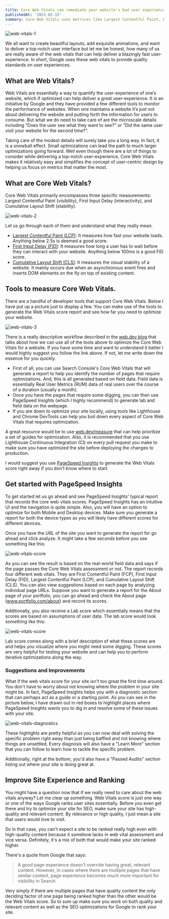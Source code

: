 ```yaml
---
title: Core Web Vitals can remediate your website's bad user experience.
publishedAt: '2021-02-15'
summary: Core Web Vitals uses metrices like Largest Contentful Paint, First Input Delay and Cumulative Layout Shift to determine the overall user-experience of your website.
---
```


<img src="/blog/web-vitals/web-vitals-1.png" alt="web-vitals-1" />

We all want to create beautiful layouts, add exquisite animations, and want to deliver a top-notch user interface but let me be honest, how many of us are really aware of the web vitals that can help deliver a blazingly fast user-experience. In short, Google uses these web vitals to provide quality standards on user experiences.

## What are Web Vitals?

Web Vitals are essentially a way to quantify the user-experience of one’s website, which if optimized can help deliver a great user-experience. It is an initiative by Google and they have provided a few different tools to monitor the performance of websites. When one maintains a website it’s just not about delivering the website and putting forth the information for users to consume. But what we do need to take care of are the microscale details including "Does the user see what they want to see?" or "Did the same user visit your website for the second time?".

Taking care of the modest details will surely take you a long way. In fact, it is a snowball effect. Small optimizations can lead the path to much larger optimizations going forward. Well even though there are a lot of things to consider while delivering a top-notch user-experience, Core Web Vitals makes it relatively easy and simplifies the concept of user-centric design by helping us focus on metrics that matter the most.

## What are Core Web Vitals?

Core Web Vitals primarily encompasses three specific measurements: Largest Contentful Paint (visibility), First Input Delay (interactivity), and Cumulative Layout Shift (stability).

<img src="/blog/web-vitals/web-vitals-2.png" alt="web-vitals-2" />

Let us go through each of them and understand what they really mean.

- <u>Largest Contentful Paint (LCP)</u>: It measures how fast your website loads. Anything below
  2.5s is deemed a good score.
- <u>First Input Delay (FID)</u>: It measures how long a user has to wait before they can interact
  with your website. Anything below 100ms is a good FID score.
- <u>Cumulative Layout Shift (CLS)</u>: It measures the visual stability of a website. It mainly
  occurs due when an asynchronous event fires and inserts DOM elements on the fly on top of existing
  content.

## Tools to measure Core Web Vitals.

There are a handful of developer tools that support Core Web Vitals. Below I have put up a picture just to display a few. You can make use of the tools to generate the Web Vitals score report and see how far you need to optimize your website.

<img src="/blog/web-vitals/web-vitals-3.png" alt="web-vitals-3" />

There is a really descriptive workflow described in the [web.dev blog](https://web.dev/vitals-tools/) that talks about how we can use all of the tools above to optimize the Core Web Vitals for a website. If you have some time and want to understand it better I would highly suggest you follow the link above. If not, let me write down the essence for you quickly.

- First of all, you can use Search Console's Core Web Vitals that will generate a report to help you identify the number of pages that require optimizations. And, this is all generated based on field data. Field data is essentially Real User Metrics (RUM) data of real users over the course of a duration (usually a month).
- Once you have the pages that require some digging, you can then use PageSpeed Insights (which I highly recommend) to generate lab and field data on the webpage.
- If you are down to optimize your site locally, using tools like Lighthouse and Chrome DevTools can help you boil down every aspect of Core Web Vitals that requires optimization.

A great resource would be to use [web.dev/measure](https://web.dev/measure/) that can help prioritize a set of guides for optimization. Also, it is recommended that you use Lighthouse Continuous Integration (CI) on every pull request you make to make sure you have optimized the site before deploying the changes to production.

I would suggest you use [PageSpeed Insights](https://developers.google.com/speed/pagespeed/insights/) to generate the Web Vitals score right away if you don't know where to start.

## Get started with PageSpeed Insights

To get started let us go ahead and see PageSpeed Insights' typical report that records the core web vitals scores. PageSpeed Insights has an intuitive UI and the navigation is quite simple. Also, you will have an option to optimize for both Mobile and Desktop devices. Make sure you generate a report for both the device types as you will likely have different scores for different devices.

Once you have the URL of the site you want to generate the report for go ahead and click analyze. It might take a few seconds before you see something like this:

<img src="/blog/web-vitals/web-vitals-4.png" alt="web-vitals-score" />

As you can see the result is based on the real-world field data and says if the page passes the Core Web Vitals assessment or not. The report records four different web vitals. They are First Contentful Paint (FCP), First Input Delay (FID), Largest Contentful Paint (LCP), and Cumulative Layout Shift (CLS). You can also view suggestions based on each page by analyzing individual page URLs. Suppose you want to generate a report for the About page of your portfolio, you can go ahead and check the About page (www.portfolio.com/about) and record its scores.

Additionally, you also receive a Lab score which essentially means that the scores are based on assumptions of user data. The lab score would look something like this:

<img src="/blog/web-vitals/web-vitals-5.png" alt="web-vitals-score" />

Lab score comes along with a brief description of what these scores are and helps you visualize where you might need some digging. These scores are very helpful for testing your website and can help you to perform iterative optimizations along the way.

### Suggestions and Improvements

What if the web vitals score for your site isn't too great the first time around. You don't have to worry about not knowing where the problem in your site might be. In fact, PageSpeed Insights helps you with a diagnostic section that can perhaps act as a guide or a starting point. As you can see in the picture below, I have drawn out in red boxes to highlight places where PageSpeed Insights wants you to dig in and resolve some of these issues with your site.

<img src="/blog/web-vitals/web-vitals-6.png" alt="web-vitals-diagnostics" />

These highlights are pretty helpful as you can now deal with solving the specific problem right away than just being baffled and not knowing where things are unsettled. Every diagnosis will also have a "Learn More" section that you can follow to learn how to tackle the specific problem.

Additionally, right at the bottom, you'd also have a "Passed Audits" section listing out where your site is doing great at.

## Improve Site Experience and Ranking

You might have a question now that if we really need to care about the web vitals anyway? Let me clear up something. Web Vitals score is just one way or one of the ways Google ranks user sites essentially. Before you even get there and try to optimize your site for SEO, make sure your site has high-quality and relevant content. By relevance or high quality, I just mean a site that users would love to visit.

So in that case, you can't expect a site to be ranked really high even with high-quality content because it somehow lacks in web vital assessment and vice versa. Definitely, it's a mix of both that would make your site ranked higher.

There's a quote from Google that says:

> A good page experience doesn’t override having great, relevant content. However, in cases where there are multiple pages that have similar content, page experience becomes much more important for visibility in Search.

Very simply if there are multiple pages that have quality content the only deciding factor of one page being ranked higher than the other would be the Web Vitals score. So to sum up make sure you work on both quality and relevant content as well as the SEO optimizations for Google to rank your site.
